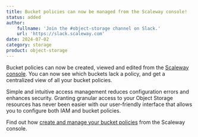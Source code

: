 ```yaml
---
title: Bucket policies can now be managed from the Scaleway console!
status: added
author:
    fullname: 'Join the #object-storage channel on Slack.'
    url: 'https://slack.scaleway.com'
date: 2024-07-02
category: storage
product: object-storage
---
```


Bucket policies can now be created, viewed and edited from the [Scaleway console](https://account.scaleway.com/?service=elements). You can now see which buckets lack a policy, and get a centralized view of all your bucket policies.

Simple and intuitive access management reduces configuration errors and enhances security. Granting granular access to your Object Storage resources has never been easier with our user-friendly interface that allows you to configure both IAM and bucket policies.

Find out how [create and manage your bucket policies](/object-storage/how-to/create-bucket-policy/) from the Scaleway console.

